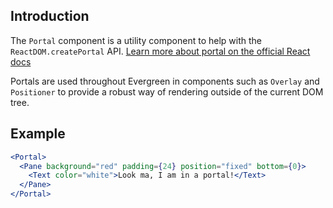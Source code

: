 
## Introduction

The `Portal` component is a utility component to help with the `ReactDOM.createPortal` API.
[Learn more about portal on the official React docs](https://reactjs.org/docs/portals.html)

Portals are used throughout Evergreen in components such as `Overlay` and `Positioner` to provide
a robust way of rendering outside of the current DOM tree.

## Example

```jsx
<Portal>
  <Pane background="red" padding={24} position="fixed" bottom={0}>
    <Text color="white">Look ma, I am in a portal!</Text>
  </Pane>
</Portal>
```

<PropsTable of="Portal" />